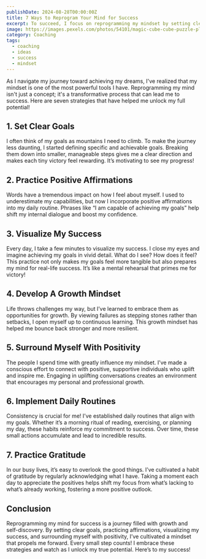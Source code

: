 ```yaml
---
publishDate: 2024-08-28T00:00:00Z
title: 7 Ways to Reprogram Your Mind for Success
excerpt: To succeed, I focus on reprogramming my mindset by setting clear goals, using positive affirmations, visualizing my success, embracing a growth mindset, surrounding myself with positivity, implementing daily routines, and practicing gratitude.
image: https://images.pexels.com/photos/54101/magic-cube-cube-puzzle-play-54101.jpeg
category: Coaching
tags:
  - coaching
  - ideas
  - success
  - mindset
---
```


As I navigate my journey toward achieving my dreams, I've realized that my mindset is one of the most powerful tools I have. Reprogramming my mind isn't just a concept; it's a transformative process that can lead me to success. Here are seven strategies that have helped me unlock my full potential!

## 1. Set Clear Goals

I often think of my goals as mountains I need to climb. To make the journey less daunting, I started defining specific and achievable goals. Breaking them down into smaller, manageable steps gives me a clear direction and makes each tiny victory feel rewarding. It’s motivating to see my progress!

## 2. Practice Positive Affirmations

Words have a tremendous impact on how I feel about myself. I used to underestimate my capabilities, but now I incorporate positive affirmations into my daily routine. Phrases like “I am capable of achieving my goals” help shift my internal dialogue and boost my confidence.

## 3. Visualize My Success

Every day, I take a few minutes to visualize my success. I close my eyes and imagine achieving my goals in vivid detail. What do I see? How does it feel? This practice not only makes my goals feel more tangible but also prepares my mind for real-life success. It’s like a mental rehearsal that primes me for victory!

## 4. Develop A Growth Mindset

Life throws challenges my way, but I’ve learned to embrace them as opportunities for growth. By viewing failures as stepping stones rather than setbacks, I open myself up to continuous learning. This growth mindset has helped me bounce back stronger and more resilient.

## 5. Surround Myself With Positivity

The people I spend time with greatly influence my mindset. I’ve made a conscious effort to connect with positive, supportive individuals who uplift and inspire me. Engaging in uplifting conversations creates an environment that encourages my personal and professional growth.

## 6. Implement Daily Routines

Consistency is crucial for me! I’ve established daily routines that align with my goals. Whether it’s a morning ritual of reading, exercising, or planning my day, these habits reinforce my commitment to success. Over time, these small actions accumulate and lead to incredible results.

## 7. Practice Gratitude

In our busy lives, it’s easy to overlook the good things. I’ve cultivated a habit of gratitude by regularly acknowledging what I have. Taking a moment each day to appreciate the positives helps shift my focus from what’s lacking to what’s already working, fostering a more positive outlook.

## Conclusion

Reprogramming my mind for success is a journey filled with growth and self-discovery. By setting clear goals, practicing affirmations, visualizing my success, and surrounding myself with positivity, I’ve cultivated a mindset that propels me forward. Every small step counts! I embrace these strategies and watch as I unlock my true potential. Here’s to my success!
